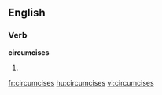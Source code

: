 
==English==

===Verb===
'''circumcises'''

# {{third-person singular of|[[circumcise]]}}

[[fr:circumcises]]
[[hu:circumcises]]
[[vi:circumcises]]